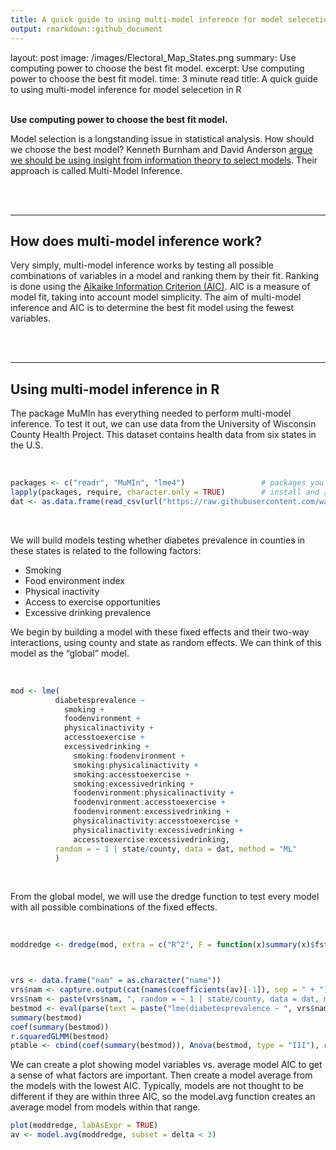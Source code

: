```yaml
---
title: A quick guide to using multi-model inference for model selecetion in R
output: rmarkdown::github_document
---
```

layout: post
image: /images/Electoral_Map_States.png
summary: Use computing power to choose the best fit model.
excerpt: Use computing power to choose the best fit model.
time: 3 minute read
title: A quick guide to using multi-model inference for model selecetion in R

<br>
**Use computing power to choose the best fit model.**

Model selection is a longstanding issue in statistical analysis. How should we choose the best model? Kenneth Burnham and David Anderson [argue we should be using insight from information theory to select models](https://www.springer.com/gp/book/9780387953649). Their approach is called Multi-Model Inference.

<br>
<br>

***

## How does multi-model inference work?

Very simply, multi-model inference works by testing all possible combinations of variables in a model and ranking them by their fit. Ranking is done using the [Aikaike Information Criterion (AIC)](https://en.wikipedia.org/wiki/Akaike_information_criterion). AIC is a measure of model fit, taking into account model simplicity. The aim of multi-model inference and AIC is to determine the best fit model using the fewest variables.

<br>
<br>

***

## Using multi-model inference in R

The package MuMIn has everything needed to perform multi-model inference. To test it out, we can use data from the University of Wisconsin County Health Project. This dataset contains health data from six states in the U.S.

<br>

```r
packages <- c("readr", "MuMIn", "lme4")                 # packages you will need
lapply(packages, require, character.only = TRUE)        # install and / or load packages
dat <- as.data.frame(read_csv(url("https://raw.githubusercontent.com/waltscience/mumin-r/master/healthdata.csv")))
```

<br>

We will build models testing whether diabetes prevalence in counties in these states is related to the following factors:
 
 * Smoking
 * Food environment index
 * Physical inactivity
 * Access to exercise opportunities
 * Excessive drinking prevalence
 
We begin by building a model with these fixed effects and their two-way interactions, using county and state as random effects. We can think of this model as the "global" model.

<br>

```r
mod <- lme(
          diabetesprevalence ~ 
            smoking +
            foodenvironment +
            physicalinactivity +
            accesstoexercise +
            excessivedrinking +
              smoking:foodenvironment +
              smoking:physicalinactivity +
              smoking:accesstoexercise +
              smoking:excessivedrinking +
              foodenvironment:physicalinactivity +
              foodenvironment:accesstoexercise +
              foodenvironment:excessivedrinking +
              physicalinactivity:accesstoexercise +
              physicalinactivity:excessivedrinking +
              accesstoexercise:excessivedrinking,
          random = ~ 1 | state/county, data = dat, method = "ML"
          )
```

<br>

From the global model, we will use the dredge function to test every model with all possible combinations of the fixed effects.

<br>

```r
moddredge <- dredge(mod, extra = c("R^2", F = function(x)summary(x)$fstatistic[[1]]))



vrs <- data.frame("nam" = as.character("name"))
vrs$nam <- capture.output(cat(names(coefficients(av)[-1]), sep = " + "))
vrs$nam <- paste(vrs$nam, ", random = ~ 1 | state/county, data = dat, method='ML'", sep = "")
bestmod <- eval(parse(text = paste("lme(diabetesprevalence ~ ", vrs$nam, ")")))
summary(bestmod)
coef(summary(bestmod))
r.squaredGLMM(bestmod)
ptable <- cbind(coef(summary(bestmod)), Anova(bestmod, type = "III"), r.squaredGLMM(bestmod))
```

We can create a plot showing model variables vs. average model AIC to get a sense of what factors are important. Then create a model average from the models with the lowest AIC. Typically, models are not thought to be different if they are within three AIC, so the model.avg function creates an average model from models within that range. 


```r
plot(moddredge, labAsExpr = TRUE)
av <- model.avg(moddredge, subset = delta < 3)
```









